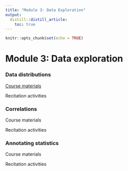 ```yaml
---
title: "Module 3: Data Exploration"
output:
  distill::distill_article:
    toc: true
---
```


```r
knitr::opts_chunk$set(echo = TRUE)
```

# Module 3: Data exploration

### Data distributions

[Course materials](3_06_distributions/06_distributions.html)

Recitation activities

### Correlations

Course materials

Recitation activities

### Annotating statistics

Course materials

Recitation activities
